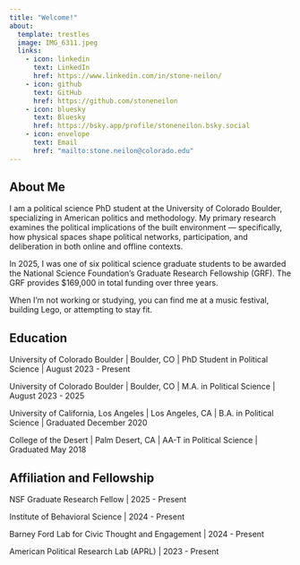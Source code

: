 ```yaml
---
title: "Welcome!"
about:
  template: trestles
  image: IMG_6311.jpeg
  links:  
    - icon: linkedin
      text: LinkedIn
      href: https://www.linkedin.com/in/stone-neilon/
    - icon: github
      text: GitHub
      href: https://github.com/stoneneilon
    - icon: bluesky
      text: Bluesky
      href: https://bsky.app/profile/stoneneilon.bsky.social
    - icon: envelope
      text: Email
      href: "mailto:stone.neilon@colorado.edu"
---
```


## About Me

I am a political science PhD student at the University of Colorado Boulder, specializing in American politics and methodology. My primary research examines the political implications of the built environment --- specifically, how physical spaces shape political networks, participation, and deliberation in both online and offline contexts.

In 2025, I was one of six political science graduate students to be awarded the National Science Foundation's Graduate Research Fellowship (GRF). The GRF provides \$169,000 in total funding over three years.

When I'm not working or studying, you can find me at a music festival, building Lego, or attempting to stay fit.

## Education

University of Colorado Boulder \| Boulder, CO \| PhD Student in Political Science \| August 2023 - Present

University of Colorado Boulder \| Boulder, CO \| M.A. in Political Science \| August 2023 - 2025

University of California, Los Angeles \| Los Angeles, CA \| B.A. in Political Science \| Graduated December 2020

College of the Desert \| Palm Desert, CA \| AA-T in Political Science \| Graduated May 2018

## Affiliation and Fellowship

NSF Graduate Research Fellow \| 2025 - Present

Institute of Behavioral Science \| 2024 - Present

Barney Ford Lab for Civic Thought and Engagement \| 2024 - Present

American Political Research Lab (APRL) \| 2023 - Present
